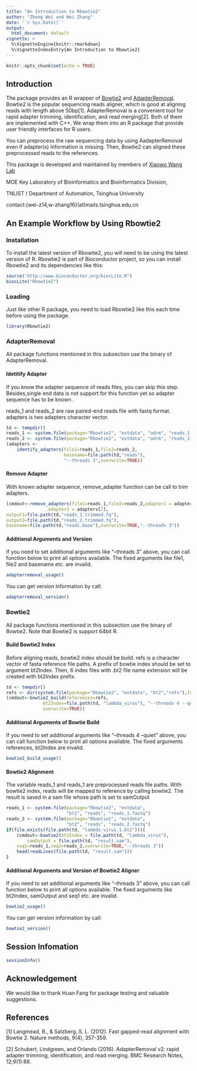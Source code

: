 ```yaml
---
title: "An Introduction to Rbowtie2"
author: "Zheng Wei and Wei Zhang"
date: '`r Sys.Date()`'
output:
  html_document: default
vignette: >
  %\VignetteEngine{knitr::rmarkdown}
  %\VignetteIndexEntry{An Introduction to Rbowtie2}
---
```


```r
knitr::opts_chunk$set(echo = TRUE)
```


## Introduction

The package provides an R wrapper of
[Bowtie2](http://bowtie-bio.sourceforge.net/bowtie2/index.shtml) and
[AdapterRemoval](https://github.com/MikkelSchubert/adapterremoval).
Bowtie2 is the popular sequencing reads aligner, 
which is good at aligning reads with length above 50bp[1]. 
AdapterRemoval is a convenient tool for rapid adapter trimming,
identification, and read merging[2]. 
Both of them are implemented with C++. We wrap them
into an R package that provide user friendly interfaces for R users.

You can preprocess the raw sequencing data by using AadapterRemoval even
if adapter(s) information is missing. Then, Bowtie2 can aligned these
preprocessed reads to the references. 

This package is developed and maintained by members of 
[Xiaowo Wang Lab](http://bioinfo.au.tsinghua.edu.cn/member/xwwang)

MOE Key Laboratory of Bioinformatics and Bioinformatics Division, 

TNLIST / Department of Automation, Tsinghua University

contact:{wei-z14,w-zhang16}(at)mails.tsinghua.edu.cn

## An Example Workflow by Using Rbowtie2



### Installation

To install the latest version of Rbowtie2, you will need to be using the
latest version of R. Rbowtie2 is part of Bioconductor project, 
so you can install Rbowtie2 and its dependencies like this:

```r
source("http://www.bioconductor.org/biocLite.R")
biocLite("Rbowtie2")
```

### Loading

Just like other R package, 
you need to load Rbowtie2 like this each time before using the package.
```r
library(Rbowtie2)
```

### AdapterRemoval

All package functions mentioned in this subsection 
use the binary of AdapterRemoval.

#### Idetitify Adapter

If you know the adapter sequence of reads files, you can skip this step.
Besides,single end data is not support for this function yet so adapter
sequence has to be known .


reads_1 and reads_2 are raw paired-end reads file with fastq format.
adapters is two adapters character vector. 

```r
td <- tempdir()
reads_1 <- system.file(package="Rbowtie2", "extdata", "adrm", "reads_1.fq")
reads_2 <- system.file(package="Rbowtie2", "extdata", "adrm", "reads_2.fq")
(adapters <- 
    identify_adapters(file1=reads_1,file2=reads_2,
                      basename=file.path(td,"reads"),
                      "--threads 3",overwrite=TRUE))
```

#### Remove Adapter

With known adapter sequence, 
remove_adapter function can be call to trim adapters.  

```r
(cmdout<-remove_adapters(file1=reads_1,file2=reads_2,adapter1 = adapters[1], 
                adapter2 = adapters[2],
output1=file.path(td,"reads_1.trimmed.fq"),
output2=file.path(td,"reads_2.trimmed.fq"),
basename=file.path(td,"reads.base"),overwrite=TRUE,"--threads 3"))
```


#### Additional Arguments and Version

If you need to set additional arguments like "--threads 3" above, 
you can call function below to print all options available. 
The fixed arguments like file1, file2 and basename etc. are invalid.

```r
adapterremoval_usage()
```

You can get version information by call:

```r
adapterremoval_version()
```


### Bowtie2
All package functions mentioned in this subsection 
use the binary of Bowtie2. 
Note that Bowtie2 is support 64bit R.

#### Build Bowtie2 Index
Before aligning reads, bowtie2 index should be build. 
refs is a character vector of fasta reference file paths. 
A prefix of bowtie index should be set to argument bt2Index. 
Then, 6 index files with .bt2 file name extension will 
be created with bt2Index prefix.

```r
td <- tempdir()
refs <- dir(system.file(package="Rbowtie2", "extdata", "bt2","refs"),full=TRUE)
(cmdout<-bowtie2_build(references=refs, 
              bt2Index=file.path(td, "lambda_virus"), "--threads 4 --quiet",
              overwrite=TRUE))
```

#### Additional Arguments of Bowtie Build

If you need to set additional arguments like 
"--threads 4 --quiet" above, 
you can call function below to print all options available. 
The fixed arguments references, bt2Index are invalid.

```r
bowtie2_build_usage()
```

#### Bowtie2 Alignment

The variable reads_1 and reads_1 are preprocessed reads file paths. 
With bowtie2 index, 
reads will be mapped to reference by calling bowtie2. 
The result is saved in a sam file whose path is set to samOutput 

```r
reads_1 <- system.file(package="Rbowtie2", "extdata", 
                       "bt2", "reads", "reads_1.fastq")
reads_2 <- system.file(package="Rbowtie2", "extdata", 
                       "bt2", "reads", "reads_2.fastq")
if(file.exists(file.path(td, "lambda_virus.1.bt2"))){
    (cmdout<-bowtie2(bt2Index = file.path(td, "lambda_virus"),
        samOutput = file.path(td, "result.sam"),
    seq1=reads_1,seq2=reads_2,overwrite=TRUE,"--threads 3"))
    head(readLines(file.path(td, "result.sam")))
}
```

#### Additional Arguments and Version of Bowtie2 Aligner

If you need to set additional arguments like "--threads 3" above, 
you can call function below to print all options available. 
The fixed arguments like bt2Index, samOutput and seq1 etc. are invalid.

```r
bowtie2_usage()
```

You can get version information by call:

```r
bowtie2_version()
```


## Session Infomation

```r
sessionInfo()
```

## Acknowledgement

We would like to thank Huan Fang for package testing and 
valuable suggestions.

## References

[1] Langmead, B., & Salzberg, S. L. (2012). Fast gapped-read alignment
with Bowtie 2. Nature methods, 9(4), 357-359.

[2] Schubert, Lindgreen, and Orlando (2016). AdapterRemoval v2: rapid
adapter trimming, identification, and read merging. BMC Research Notes,
12;9(1):88.

